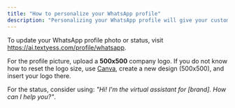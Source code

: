 ```yaml
---
title: "How to personalize your WhatsApp profile"
description: "Personalizing your WhatsApp profile will give your customers confidence. I strongly recommend that you include at least a profile picture."
---
```


To update your WhatsApp profile photo or status, visit https://ai.textyess.com/profile/whatsapp.

For the profile picture, upload a **500x500** company logo. If you do not know how to reset the logo size, use [Canva](https://canva.com/), create a new design (500x500), and insert your logo there.

For the status, consider using: _"Hi! I'm the virtual assistant for [brand]. How can I help you?"_.
